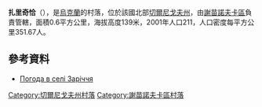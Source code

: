{{coord|52|16|49|N|32|26|39|E|scale:100000|display=title}}

'''扎里奇恰'''（{{lang-uk|Заріччя}}），是[[烏克蘭|烏克蘭]]的村落，位於該國北部[[切爾尼戈夫州|切爾尼戈夫州]]，由[[謝苗諾夫卡區|謝苗諾夫卡區]]負責管轄，面積0.6平方公里，海拔高度139米，2001年人口211，人口密度每平方公里351.67人。

==參考資料==
* [http://weather.in.ua/ua/chernigovskaja/8566 Погода в селі Заріччя] {{Wayback|url=http://weather.in.ua/ua/chernigovskaja/8566 |date=20111220101731 }}

[[Category:切爾尼戈夫州村落|Category:切爾尼戈夫州村落]]
[[Category:謝苗諾夫卡區村落|Category:謝苗諾夫卡區村落]]


{{Chernihiv-geo-stub}}